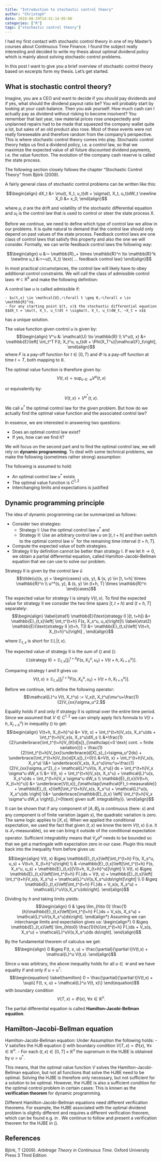 ```yaml
---
title: "Introduction to stochastic control theory"
author: "Christoph"
date: 2018-08-29T14:41:14-05:00
categories: ["R"]
tags: ["stochastic control theory"]
---
```


I had my first contact with stochastic control theory in one of my Master's courses about Continuous Time Finance. I found the subject really interesting and decided to write my thesis about optimal dividend policy which is mainly about solving stochastic control problems.

In this post I want to give you a brief overview of stochastic control theory based on excerpts form my thesis. Let's get started.

## What is stochastic control theory?

Imagine, you are a CEO and want to decide if you should pay dividends and if yes, what should the dividend payout ratio be? You will probably start by looking at your cash balance. Then you ask yourself: How much cash can I actually pay as dividend without risking to become insolvent? You remember that last year, raw material prices rose unexpectedly and unplanned repairs had to be made that squeezed the company wallet quite a lot, but sales of an old product also rose. Most of these events were not really foreseeable and therefore random from the company's perspective. This is where stochastic control theory comes into play. Stochastic control theory helps us find a dividend policy, i.e. a control law, so that we maximize the expected value of all future discounted dividend payments, i.e. the value function. The evolution of the company cash reserve is called the state process.

The following section closely follows the chapter "Stochastic Control Theory" from Björk (2009).

A fairly general class of stochastic control problems can be written like this:

$$\begin{align}
  dX_t &= \mu(t, X_t, u_t)dt + \sigma(t, X_t, u_t)dW_t \newline
  X_0 &= x_0,
\end{align}$$

where $\mu, \sigma$ are the drift and volatility of the stochastic differential equation and $u_t$ is the control law that is used to control or steer the state process X.

Before we continue, we need to define which type of control law we allow in our problems. It is quite natural to demand that the control law should only depend on past values of the state process. Feedback control laws are one class of control laws that satisfy this property and also the one we will consider. Formally, we can write feedback control laws the following way: 

$$\begin{align}
  u &:~ \mathbb{R}_+ \times \mathbb{R}^n \to \mathbb{R}^k \newline
  u_t &:=~u(t, X_t) \text{ ... feedback control law}
\end{align}$$


In most practical circumstances, the control law will likely have to obey additional control constraints. We will call the class of admissible control laws $\mathcal{U} \subset \mathbb{R}^k$ and make the following definition:


A control law $u$ is called admissible if:

    - $u(t,x) \in \mathcal{U},~\forall t \geq 0,~\forall x \in \mathbb{R}^n$.
    - For any starting point $(t, x)$ the stochastic differential equation
    $$dX_t = \mu(t, X_t, u_t)dt + \sigma(t, X_t, u_t)dW_t, ~X_t = x$$

has a unique solution.


The value function given control $u$ is given by:
$$\begin{align}
  V^u &: \mathcal{U} \to \mathbb{R} \\
  V^u(t, x) &= \mathbb{E}\left[ \int_t^T F(t, X_t^u, u_t)dt + \Phi(X_T^u)|\mathcal{F}_t\right],
\end{align}$$
where $F$ is a pay-off function for $t \in [0, T)$ and $\Phi$ is a pay-off function at time $t = T$, both mapping to $\mathbb{R}$.


The optimal value function is therefore given by:
$$V(t,x) = \sup_{u\in\mathcal{U}}V^u(t,x)$$

or equivalently by:
$$V(t,x) = V^{u^*}(t,x).$$


We call $u^*$ the optimal control law for the given problem. But how do we actually find the optimal value function and the associated control law? 


In essence, we are interested in answering two questions:

  - Does an optimal control law exist?
  - If yes, how can we find it?


We will focus on the second part and to find the optimal control law, we will rely on **dynamic programming**. To deal with some technical problems, we make the following (sometimes rather strong) assumption:


  The following is assumed to hold:
  
   - An optimal control law $u^*$ exists
   - The optimal value function is $C^{1,2}$
   - Interchanging limits and expectations is justified 


## Dynamic programming principle
The idea of dynamic programming can be summarized as follows:

  - Consider two strategies:
    + Strategy I: Use the optimal control law $u^*$ and
    + Strategy II: Use an arbitrary control law $u$ on $[t, t+h]$ and then switch to the optimal control law $u^*$ for the remaining time interval $(t+h, T]$.
  - Compute the expected value of both strategies.
  - Strategy II by definition cannot be better than strategy I. If we let $h \to 0$, we obtain a partial differential equation, called Hamilton-Jacobi-Bellman equation that we can use to solve our problem.


Strategy II is given by the control law $\tilde{u}$
$$\tilde{u}(s, y) = 
\begin{cases}
  u(s, y), & (s, y) \in [t, t+h] \times \mathbb{R}^n \\
  u^*(s, y), & (s, y) \in (t+h, T] \times \mathbb{R}^n
\end{cases}$$


The expected value for strategy I is simply $V(t, x)$. To find the expected value for strategy II we consider the two time spans $[t, t+h)$ and $(t+h, T]$ separately:
$$\begin{align}
  \label{strat1}
  \mathbb{E}(\text{strategy II }[t, t+h]) &= \mathbb{E}_{t,x}\left[ \int_t^{t+h} F(s, X_s^u, u_s)\right]\\
  \label{strat2}
  \mathbb{E}(\text{strategy II }(t+h, T]) &= \mathbb{E}_{t,x}\left[ V(t+h, X_{t+h}^u)\right] ,
\end{align}$$

where $\mathbb{E}_{t,x}$ is short for $\mathbb{E}(.|t,x)$.  


The expected value of strategy II is the sum of (\ref{strat1}) and (\ref{strat2}):
$$\mathbb{E}(\text{strategy II)} = \mathbb{E}_{t,x}\left[\int_t^{t+h} F(s, X_s^u, u_s) + V(t+h, X_{t+h}^u)\right].$$


Comparing strategy I and II gives us:
$$\begin{equation}
  V(t, x) \geq \mathbb{E}_{t,x}\left[\int_t^{t+h} F(s, X_s^u, u_s) + V(t+h, X_{t+h}^u)\right].
\end{equation}$$

Before we continue, let's define the following operator:
$$\mathcal{L}^u V(t, X_t^u) := V_x(t, X_t^u)\mu^u+\frac{1}{2}V_{xx}\sigma_u^2.$$


Equality holds if and only if strategy II is optimal over the entire time period. Since we assumed that $V \in C^{1,2}$ we can simply apply Ito's formula to $V(t+h, X_{t+h}^u)$ in inequality (\ref{eq:star}) to get:
$$\begin{align}
  V(t+h, X_{t+h}^u) &= V(t, x) + \int_t^{t+h}V_s(s, X_s^u)ds + \int_t^{t+h}V_x(s, X_s^u)dX_s \\
  &+\frac{1}{2}\underbrace{\int_t^{t+h}V_{tt}d[s]}_{\mathclap{=0 \text{ cont. + finite variation}}} + \frac{1}{2}\int_t^{t+h}V_{xx}\underbrace{d[X]_s}_{=\sigma_u^2ds} + \underbrace{\int_t^{t+h}V_{tx}d[X,s]}_{=0}\\
  &=V(t, x) + \int_t^{t+h}V_s(s, X_s^u) \\&+ \underbrace{V_x(s, X_s^u)\mu^u+\frac{1}{2}V_{xx}\sigma_u^2}_{:= \mathcal{L}^uV(s, X_s^u)} ds + \int_t^{t+h}V_x \sigma^u dW_s \\
  &= V(t, x) + \int_t^{t+h}V_s(s, X_s^u) + \mathcal{L}^u(s, X_s^u)ds + \int_t^{t+h}V_x \sigma^u dW_s \\
  \mathbb{E}_{t,x}(V(t+h, X_{t+h}^u)) &= \underbrace{V(t,x)}_{\mathclap{\mathcal{F}_t-measurable}} + \mathbb{E}_{t, x}\left[\int_t^{t+h}V_s(s, X_s^u) + \mathcal{L}^u(s, X_s^u)ds
\right] \\&+ \underbrace{\mathbb{E}_{t,x} \left[ \int_t^{t+h}V_x \sigma^u dW_s \right]}_{=0\text{ given suff. integrability}}.
\end{align}$$


It can be shown that if any component of $[A, B]_t$ is continuous (here: $s$) and any component is of finite variation (again $s$), the quadratic variation is zero.
The same logic applies to $[X,s]$. When we applied the conditional expectation, we used the fact that given $(t,x)$ we know the term $V(t,x)$ (i.e. it is $\mathcal{F}_t$-measurable), so we can bring it outside of the conditional expectation operator. Sufficient integrability means that $V_x \sigma^u$ needs to be bounded so that we get a martingale with expectation zero in our case. Plugin this result back into the inequality from before gives us: 

$$\begin{align}
 V(t, x) &\geq \mathbb{E}_{t,x}\left[\int_t^{t+h} F(s, X_s^u, u_s) + V(t+h, X_{t+h}^u)\right]  \\
 & =\mathbb{E}_{t,x}\left[\int_t^{t+h} F(s, X_s^u, u_s) + \mathbb{E}_{t,x}[V(t+h, X_{t+h}^u)]\right] \\
 V(t, x) &\geq \mathbb{E}_{t,x}\left[\int_t^{t+h} F(.)ds + V(t, x) + \mathbb{E}_{t,x}\left[ \int_t^{t+h}V_s(s, X_s^u) + \mathcal{L}^uV(s,X_s^u)ds\right]\right] \\
 0 &\geq \mathbb{E}_{t,x}\left[\int_t^{t+h} F(.)ds  + V_s(s, X_s^u) + \mathcal{L}^uV(s,X_s^u)ds\right].
 \end{align}$$
 
 Dividing by $h$ and taking limits yields:
 $$\begin{align}
 0 & \geq \lim_{h\to 0} \frac{1}{h}\mathbb{E}_{t,x}\left[\int_t^{t+h} F(.)ds  + V_s(s, X_s^u) + \mathcal{L}^uV(s,X_s^u)ds\right].
 \end{align*}
Assuming we can interchange limits and expectation gives us:
\begin{align*}
0 &\geq \mathbb{E}_{t,x}\left[ \lim_{h\to0} \frac{1}{h}\int_t^{t+h} F(.)ds  + V_s(s, X_s^u) + \mathcal{L}^uV(s,X_s^u)ds ds\right].
\end{align}$$

By the fundamental theorem of calculus we get:
$$\begin{align}
0 &\geq F(t, x, u) + \frac{\partial}{\partial t}V(t,x) + \mathcal{L}^u V(t,x).
\end{align}$$

Since $u$ was arbitrary, the above inequality holds for all $u \in \mathcal{U}$ and we have equality if and only if $u = u^*$:
$$\begin{equation}
  \label{hamilton}
  0 = \frac{\partial}{\partial t}V(t,x) + \sup\{ F(t, x, u) + \mathcal{L}^u V(t, x)\}
\end{equation}$$ 
with boundary condition $$V(T, x) = \Phi(x), ~\forall x \in \mathbb{R}^n.$$

The partial differential equation  is called **Hamilton-Jacobi-Bellman equation**.

## Hamilton-Jacobi-Bellman equation

Hamilton-Jacobi-Bellman equation:
  Under Assumption \ref{assumption} the following holds:
    - V satisfies the HJB equation (\ref{hamilton}) with boundary condition $V(T, x) = \Phi(x), ~\forall x \in \mathbb{R}^n$.
    - For each $(t, x) \in [0,T] \times \mathbb{R}^n$ the supremum in the HJBE is obtained by $u = u^*$.


This means, that the optimal value function $V$ solves the Hamilton-Jacobi-Bellman equation, but not all functions that solve the HJBE need to be optimal. Solving the HJBE is therefore only necessary, but not sufficient for a solution to be optimal. However, the HJBE is also a sufficient condition for the optimal control problem in certain cases: This is known as the **verification theorem** for dynamic programming. 


  Different Hamilton-Jacobi-Bellman equations need different verification theorems. For example, the HJBE associated with the optimal dividend problem is slightly different and requires a different verification theorem, which can be found e.g. in \cite{Schmidli08}. We continue to follow \cite{bjork09} and present a verification theorem for the HJBE in (\ref{hamilton}).


\begin{theorem}{(Verification theorem)}
  Suppose we have $H(t,x)$ and $g(t,x)$ s.t.:
  \begin{itemize}
    \item $H$ is sufficiently integrable and solves the Hamilton-Jacobi-Bellman equation:
    \begin{align*}
    H_t(t,x) &+ \sup_{u \in \mathcal{U}}\{F(t,xu,) + \mathcal{L}^u H(t,x)\} = 0,~\forall (t,x) \in (0,T) \times \mathbb{R}^n\\
    H_T(T,x) &= \Phi(x),~\forall x \in \mathbb{R}
    \end{align*}
    \item $g$ is an admissible control law
    \item $\forall (t,x)$ the supremum in 
    $$\sup_{u \in \mathcal{U}}\{F(t,x,u) + \mathcal{L}^u H(t,x)\}$$
    is attained by $u = g(t,x)$.
  \end{itemize}
  Then the following holds:
  \begin{enumerate}
    \item The optimal value function $V$ to the control problem is given by
    $$V(t,x) = H(t,x).$$
    \item $\exists$ optimal control law $u^*$ s.t. $u^*(t,x) = g(t,x)$.
  \end{enumerate}
\end{theorem}
\begin{proof}
  Assume $H$ and $g$ are given as above. Choose some arbitrary $u \in \mathcal{U}$ and fix $(t,x)$. Define $X_t^u$ on $[t,T]$ as the solution to the stochastic differential equation:
  $$dX_s^u = \mu^u(s, X_s^u)ds + \sigma^u(s, X_s^u)dW_s,~X_t = x.$$
  Plugin this into $H$ and using Ito's formula we get:
  \begin{align*}
   H(T, X_T^u) = H(t,x) &+ \int_t^T \left[ \frac{\partial H}{\partial t}(s, X_s^u) + (\mathcal{L}^uH)(s,X_s^u)\right]ds \\
   &+ \int_t^T \nabla_x H(s,X_s^u)\sigma^u(s,X_s^u)dW_s. 
  \end{align*}
  Since $H$ solves the Hamilton-Jacobi-Bellman equation we get:
  $$\frac{\partial H}{\partial t}(s,X_s^u) + (\mathcal{L}^uH)(s,X_s^u) \leq -F^u(s, X_s^u)$$
  for all admissible $u$. Furthermore, from the boundary condition we know that $H(T, X_T^u) = \Phi(X_T^u)$ and therefore:
  \begin{align*}
    -H(t,x) &= -\Phi(X_t^u) + \overbrace{\int (.) ds}^{\leq -F^u(s, X_s^u)} + \int (.) dW_s \\
    -H(t,x) &\leq -\Phi(X_t^u) - \int_t^T F^u(s,X_s)ds + \int_t^T(.) dW_s \\
    H(t,x) &\geq \int_t^T F^u(s, X_s) ds + \Phi(X_T^u) + \int_t^T (.) dW_s\\
    \underbrace{\mathbb{E}_{t,x}(H(t,x))}_{=H(t,x)} &\geq \underbrace{\mathbb{E}_{t,x}\left[\int_t^T F^u(s, X_s^u)ds + \Phi(X_T^u) \right]}_{=V^u(t,x)} + \underbrace{\mathbb{E}_{t,x}\left[\int_t^T (.) dW_s\right]}_{=0 \text{ if } (.) \in \mathcal{L}^2}.
  \end{align*}
  Since $u$ was arbitrary we get:
  $$H(t,x) \geq \sup_{u \in \mathcal{U}}V^u(t,x) = V(t,x).$$
  To get $V(t,x) \leq H(t,x)$ and hence equality, we choose $u(t,x) = g(t,x)$. Repeating the calculations from above and using that by assumption we have that:
  $$\frac{\partial H}{\partial t}(t,x) + F^g(t,x) + \mathcal{L}^gH(t,x) = 0.$$
  We get:
  $$H(t,x) = \mathbb{E}_{t,x}\left[\int_t^T F^g(s, X_s^g)ds + \Phi(X_T^g)\right] = V^g(t,x).$$
  Since 
  $$H(t,x) \geq V(t,x) \geq V^g(t,x) = H(t,x),$$
  we are done. \qedhere
\end{proof}

## References
Björk, T (2009). *Arbitrage Theory in Continuous Time.* Oxford University Press 3 Third Edition